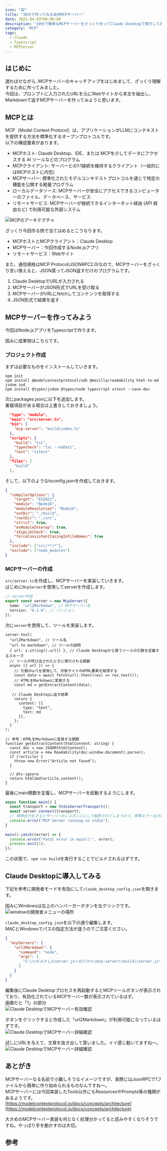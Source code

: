 ```yaml
---
icon: "😺"
title: "30分で作ってみる自作MCPサーバー"
date: 2025-04-03T00:00:00
description: "30分で簡単なMCPサーバーをざっくり作ってClaude Desktopで実行してみる"
category: "MCP"
tags:
  - Claude
  - Typescript
  - MCPServer
---
```


## はじめに
遅ればせながら..MCPサーバーのキャッチアップをはじめまして、ざっくり理解するために作ってみました。  
今回は、プロンプトに入力されたURLを元にWebサイトから本文を抽出し、Markdownで返すMCPサーバーを作ってみようと思います。  

## MCPとは
MCP（Model Context Protocol）は、アプリケーションがLLMにコンテキストを提供する方法を標準化するオープンプロトコルです。  
以下の構成要素があります。  
- MCPホスト: Claude Desktop、IDE、または MCPを介してデータにアクセスする AI ツールなどのプログラム
- MCPクライアント: サーバーとの1:1接続を維持するクライアント（一般的にはMCPホストに内包）
- MCPサーバー: 標準化されたモデルコンキテストプロトコルを通じて特定の機能を公開する軽量プログラム
- ローカルデータソース: MCPサーバーが安全にアクセスできるコンピューターのファイル、データベース、サービス
- リモートサービス: MCPサーバーが接続できるインターネット経由 (API 経由など) で利用可能な外部システム

![MCPのアーキテクチャ](./mcp_architecture_1.webp)  

ざっくり今回作る例で当てはめるとこうなります。  
- MCPホストとMCPクライアント：Claude Desktop
- MCPサーバー：今回作成するNode.jsアプリ
- リモートサービス：Webサイト

また、通信規格はMCP Protocol(JSONRPC2.0)なので、MCPサーバーをざっくり言い換えると、JSON貰ってJSON返すだけのプログラムです。  
1. Claude DesktopでURLが入力される
2. MCPサーバーがJSON形式でURLを受け取る
3. MCPサーバーがURLにfetchしてコンテンツを取得する
4. JSON形式で結果を返す

## MCPサーバーを作ってみよう
今回はNode.jsアプリをTypescriptで作ります。  

因みに成果物はこちらです。  
<ExLinkCard url="https://github.com/sori883/mcp-server-blog" title="mcp-server-blog" />

### プロジェクト作成
まずは必要なものをインストールしていきます。  
```
npm init
npm install @modelcontextprotocol/sdk @mozilla/readability html-to-md jsdom zod
npm install @types/jsdom @types/node typescript vitest --save-dev
```

次にpackages.jsonに以下を追加します。  
重複項目がある場合は上書きしておきましょう。  
```json
  "type": "module",
  "main": "src/server.ts",
  "bin": {
    "mcp-server": "build/index.ts"
  },
  "scripts": {
    "build": "tsc",
    "typecheck": "tsc --noEmit",
    "test": "vitest"
  },
  "files": [
    "build"
  ],
```

そして、以下のようなtsconfig.jsonを作成しておきます。  
```json
{
  "compilerOptions": {
    "target": "ES2022",
    "module": "Node16",
    "moduleResolution": "Node16",
    "outDir": "./build",
    "rootDir": "./src",
    "strict": true,
    "esModuleInterop": true,
    "skipLibCheck": true,
    "forceConsistentCasingInFileNames": true
  },
  "include": ["src/**/*"],
  "exclude": ["node_modules"]
}
```

### MCPサーバーの作成
`src/server.ts`を作成し、MCPサーバーを実装していきます。  
はじめに`McpServer`を使用してserverを作成します。  
```ts
// server作成
export const server = new McpServer({
  name: "url2Markdown", // MCPサーバー名
  version: "0.1.0", // バージョン
});
```

次に`server`を使用して、ツールを実装します。
```
server.tool(
  "url2Markdown", // ツール名
  "url to markdown", // ツールの説明
  { url: z.string().url() }, // Claude Desktopから貰うツールの引数を定義するスキーマ
  // ツールが呼び出されたときに実行される関数
  async ({ url }) => {
    // 引数のurlを使用して、対象サイトのHTML要素を取得する
    const data = await fetch(url).then((res) => res.text());
    // HTMLをMarkdownに変換する
    const md = getExtractContent(data);

   // Claude Desktopに返す結果
    return {
      content: [{
        type: "text",
        text: md
      }],
    };
  }
);

// 参考：HTMLをMarkdownに変換する関数
function getExtractContent(htmlContent: string) {
  const doc = new JSDOM(htmlContent);
  const article = new Readability(doc.window.document).parse();
  if (!article) {
    throw new Error("Article not found");
  }
  
  // @ts-ignore
  return html2md(article.content!);
}
```

最後にmain関数を定義し、MCPサーバーを起動するようにします。  
```ts
async function main() {
  const transport = new StdioServerTransport();
  await server.connect(transport);
  // 標準出力をするとサーバーのレスポンスとして解釈されてしまうので、標準エラー出力に出力する
  console.error("MCP Server running on stdio");
}
 
main().catch((error) => {
  console.error("Fatal error in main():", error);
  process.exit(1);
});
```

この状態で、`npm run build`を実行することでビルドされるはずです。  

## Claude Desktopに導入してみる
下記を参考に開発者モードを有効にして`claude_desktop_config.json`を開きます。
<ExLinkCard url="https://modelcontextprotocol.io/quickstart/user" title="For Claude Desktop Users" />

因みにWindowsは左上のハンバーガーボタンを左クリックです。  
![windowの開発者メニューの場所](./mcp_calude_desktop_2.webp)  

`claude_desktop_config.json`を以下の通り編集します。  
MACとWindowsでパスの指定方法が違うのでご注意ください。  
```json
{
  "mcpServers": {
    "url2Markdown": {
      "command": "node",
      "args": [
        "C:\\<ビルドしたserver.jsへのパス>\\mcp-server\\build\\server.js"
      ]
    }
  }
}
```

編集後にClaude Desktopプロセスを再起動するとMCPツールボタンが表示されており、有効化されているMCPサーバー数が表示されているはず。  
画像だと「1」の部分  
![Claude DesktopでMCPサーバー有効確認](./mcp_calude_desktop_3.webp)  

ボタンをクリックすると作成した「url2Markdown」が利用可能になっているはずです。  
![Claude DesktopでMCPサーバー詳細確認](./mcp_calude_desktop_4.webp)  


試しにURLを与えて、文章を抜き出して貰いました。イイ感じ動いてますね～。
![Claude DesktopでMCPサーバー詳細確認](./mcp_calude_desktop_5.webp)  

## あとがき
MCPサーバーなる名前で小難しそうなイメージですが、実際にはJsonRPCで1ファイルから簡単に作り始められるものなんですね～。  
MCPサーバーには今回実装したTools以外にもResourcesやPrompts等の種類があるようです。  
[https://modelcontextprotocol.io/docs/concepts/architecture](https://modelcontextprotocol.io/docs/concepts/architecture)  

大きめのMCPサーバー実装も何となく処理分かってると読みやすくなりそうですね。やっぱり手を動かすのは大切。  

## 参考
<ExLinkCard url="https://jsr.io/@mizchi/mcp-helper/0.0.4" title="mizchi mcp-helper" />
<ExLinkCard url="https://azukiazusa.dev/blog/typescript-mcp-server/" title="TypeScript で MCP サーバーを実装し、Claude Desktop から利用する" />


